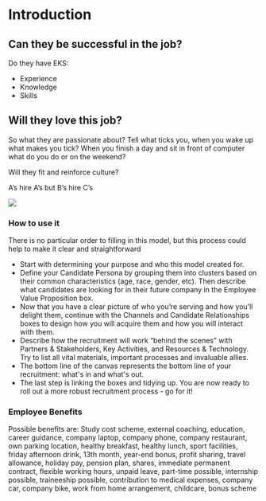 
# Introduction

<Youtube id="vts7vU0rOvQ" />

## Can they be successful in the job?
Do they have EKS:
- Experience
- Knowledge
- Skills

## Will they love this job?
So what they are passionate about? Tell what ticks you, when you wake up what makes you tick? When you finish a day and sit in front of computer what do you do or on the weekend?

Will they fit and reinforce culture?

A’s hire A’s but B’s hire C’s

<Image src="recruitment/canvas.webp" />

### How to use it
There is no particular order to filling in this model, but this process could help to make it clear and straightforward

- Start with determining your purpose and who this model created for.
- Define your Candidate Persona by grouping them into clusters based on their common characteristics (age, race, gender, etc). Then describe what candidates are looking for in their future company in the Employee Value Proposition box.
- Now that you have a clear picture of who you’re serving and how you’ll delight them, continue with the Channels and Candidate Relationships boxes to design how you will acquire them and how you will interact with them.
- Describe how the recruitment will work “behind the scenes” with Partners & Stakeholders, Key Activities, and Resources & Technology. Try to list all vital materials, important processes and invaluable allies.
- The bottom line of the canvas represents the bottom line of your recruitment: what's in and what's out.
- The last step is linking the boxes and tidying up. You are now ready to roll out a more robust recruitment process - go for it!


### Employee Benefits
Possible benefits are: Study cost scheme, external coaching, education, career guidance, company laptop, company phone, company restaurant, own parking location, healthy breakfast, healthy lunch, sport facilities, friday afternoon drink, 13th month, year-end bonus, profit sharing, travel allowance, holiday pay, pension plan, shares, immediate permanent contract, flexible working hours, unpaid leave, part-time possible, internship possible, traineeship possible, contribution to medical expenses, company car, company bike, work from home arrangement, childcare, bonus scheme